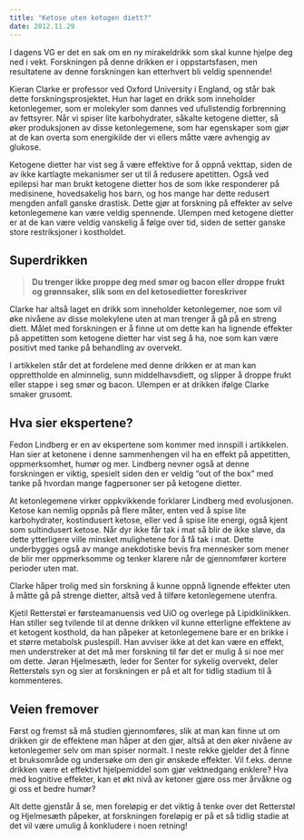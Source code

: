 ```yaml
---
title: "Ketose uten ketogen diett?"
date: 2012.11.29
---
```


I dagens VG er det en sak om en ny mirakeldrikk som skal kunne hjelpe deg ned i vekt. Forskningen på denne drikken er i oppstartsfasen, men resultatene av denne forskningen kan etterhvert bli veldig spennende! 

Kieran Clarke er professor ved Oxford University i England, og står bak dette forskningsprosjektet. Hun har laget en drikk som inneholder ketonlegemer, som er molekyler som dannes ved ufullstendig forbrenning av fettsyrer. Når vi spiser lite karbohydrater, såkalte ketogene dietter, så øker produksjonen av disse ketonlegemene, som har egenskaper som gjør at de kan overta som energikilde der vi ellers måtte være avhengig av glukose.

Ketogene dietter har vist seg å være effektive for å oppnå vekttap, siden de av ikke kartlagte mekanismer ser ut til å redusere apetitten. Også ved epilepsi har man brukt ketogene dietter hos de som ikke responderer på medisinene, hovedsakelig hos barn, og hos mange har dette redusert mengden anfall ganske drastisk. Dette gjør at forskning på effekter av selve ketonlegemene kan være veldig spennende. Ulempen med ketogene dietter er at de kan være veldig vanskelig å følge over tid, siden de setter ganske store restriksjoner i kostholdet.

## Superdrikken

> **Du trenger ikke proppe deg med smør og bacon eller droppe frukt og grønnsaker, slik som en del ketosedietter foreskriver**

Clarke har altså laget en drikk som inneholder ketonlegemer, noe som vil øke nivåene av disse molekylene uten at man trenger å gå på en streng diett. Målet med forskningen er å finne ut om dette kan ha lignende effekter på appetitten som ketogene dietter har vist seg å ha, noe som kan være positivt med tanke på behandling av overvekt.

I artikkelen står det at fordelene med denne drikken er at man kan opprettholde en alminnelig, sunn middelhavsdiett, og slipper å droppe frukt eller stappe i seg smør og bacon. Ulempen er at drikken ifølge Clarke smaker grusomt.

## Hva sier ekspertene?

Fedon Lindberg er en av ekspertene som kommer med innspill i artikkelen. Han sier at ketonene i denne sammenhengen vil ha en effekt på appetitten, oppmerksomhet, humør og mer. Lindberg nevner også at denne forskningen er viktig, spesielt siden den er veldig "out of the box" med tanke på hvordan mange fagpersoner ser på ketogene dietter.

At ketonlegemene virker oppkvikkende forklarer Lindberg med evolusjonen. Ketose kan nemlig oppnås på flere måter, enten ved å spise lite karbohydrater, kostindusert ketose, eller ved å spise lite energi, også kjent som sultindusert ketose. Når dyr ikke får tak i mat så blir de ikke sløve, da dette ytterligere ville minsket mulighetene for å få tak i mat. Dette underbygges også av mange anekdotiske bevis fra mennesker som mener de blir mer oppmerksomme og tenker klarere når de gjennomfører kortere perioder uten mat.

Clarke håper trolig med sin forskning å kunne oppnå lignende effekter uten å måtte gå på strenge dietter, altså ved å tilføre ketonlegemene utenfra.

Kjetil Retterstøl er førsteamanuensis ved UiO og overlege på Lipidklinikken. Han stiller seg tvilende til at denne drikken vil kunne etterligne effektene av et ketogent kosthold, da han påpeker at ketonlegemene bare er en brikke i et større metabolsk puslespill. Han avviser ikke at det kan være en effekt, men understreker at det må mer forskning til før det er mulig å si noe mer om dette. Jøran Hjelmesæth, leder for Senter for sykelig overvekt, deler Retterstøls syn og sier at forskningen er på et alt for tidlig stadium til å kommenteres.

## Veien fremover

Først og fremst så må studien gjennomføres, slik at man kan finne ut om drikken gir de effektene man håper at den gjør, altså at den øker nivåene av ketonlegemer selv om man spiser normalt. I neste rekke gjelder det å finne et bruksområde og undersøke om den gir ønskede effekter. Vil f.eks. denne drikken være et effektivt hjelpemiddel som gjør vektnedgang enklere? Hva med kognitive effekter, kan et økt nivå av ketoner gjøre oss mer årvåkne og gi oss et bedre humør?

Alt dette gjenstår å se, men foreløpig er det viktig å tenke over det Retterstøl og Hjelmesæth påpeker, at forskningen foreløpig er på et så tidlig stadie at det vil være umulig å konkludere i noen retning!
